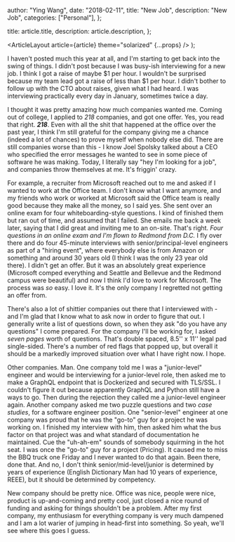 
  author: "Ying Wang",
  date: "2018-02-11",
  title: "New Job",
  description: "New Job",
  categories: ["Personal"],
};

  title: article.title,
  description: article.description,
};

  <ArticleLayout article={article} theme="solarized" {...props} />
);

I haven't posted much this year at all, and I'm starting to get back into the
swing of things. I didn't post because I was busy-ish interviewing for a new
job. I think I got a raise of maybe \$1 per hour. I wouldn't be surprised
because my team lead got a raise of less than \$1 per hour. I didn't bother to
follow up with the CTO about raises, given what I had heard. I was interviewing
practically every day in January, sometimes twice a day.

I thought it was pretty amazing how much companies wanted me. Coming out of
college, I applied to _218_ companies, and got one offer. Yes, you read that
right. **_218_**. Even with all the shit that happened at the office over the
past year, I think I'm still grateful for the company giving me a chance (indeed
a lot of chances) to prove myself when nobody else did. There are still
companies worse than this - I know Joel Spolsky talked about a CEO who specified
the error messages he wanted to see in some piece of software he was making.
Today, I literally say "hey I'm looking for a job", and companies throw
themselves at me. It's friggin' crazy.

For example, a recruiter from Microsoft reached out to me and asked if I wanted
to work at the Office team. I don't know what I want anymore, and my friends who
work or worked at Microsoft said the Office team is really good because they
make all the money, so I said yes. She sent over an online exam for four
whiteboarding-style questions. I kind of finished them but ran out of time, and
assumed that I failed. She emails me back a week later, saying that I did great
and inviting me to an on-site. That's right. _Four questions in an online exam
and I'm flown to Redmond from D.C._ I fly over there and do four 45-minute
interviews with senior/principal-level engineers as part of a "hiring event",
where everybody else is from Amazon or something and around 30 years old (I
think I was the only 23 year old there). I didn't get an offer. But it was an
absolutely great experience (Microsoft comped everything and Seattle and
Bellevue and the Redmond campus were beautiful) and now I think I'd love to work
for Microsoft. The process was _so_ easy. I love it. It's the only company I
regretted not getting an offer from.

There's also a lot of shittier companies out there that I interviewed with - and
I'm glad that I know what to ask now in order to figure that out. I generally
write a list of questions down, so when they ask "do you have any questions" I
come prepared. For the company I'll be working for, I asked _seven pages_ worth
of questions. That's double spaced, 8.5'' x 11'' legal pad single-sided. There's
a number of red flags that popped up, but overall it should be a markedly
improved situation over what I have right now. I hope.

Other companies. Man. One company told me I was a "junior-level" engineer and
would be interviewing for a junior-level role, then asked me to make a GraphQL
endpoint that is Dockerized and secured with TLS/SSL. I couldn't figure it out
because apparently GraphQL and Python still have a ways to go. Then during the
rejection they called me a junior-level engineer again. Another company asked me
two puzzle questions and two _case studies_, for a software engineer position.
One "senior-level" engineer at one company was proud that he was the "go-to" guy
for a project he was working on. I finished my interview with him, then asked
him what the bus factor on that project was and what standard of documentation
he maintained. Cue the "uh-ah-em" sounds of somebody squirming in the hot seat.
I was once the "go-to" guy for a project (Pricing). It caused me to miss the BBQ
truck one Friday and I never wanted to do that again. Been there, done that. And
no, I don't think senior/mid-level/junior is determined by years of experience
(English Dictionary Man had 10 years of experience, REEE), but it should be
determined by competency.

New company should be pretty nice. Office was nice, people were nice, product is
up-and-coming and pretty cool, just closed a nice round of funding and asking
for things shouldn't be a problem. After my first company, my enthusiasm for
everything company is very much dampened and I am a lot warier of jumping in
head-first into something. So yeah, we'll see where this goes I guess.
